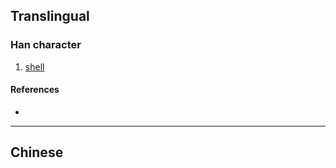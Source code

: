 {{also|厴}}
{{character info}}
==Translingual==

===Han character===
{{Han char|rn=27|rad=厂|as=09|sn=11|four=|canj=MIKL|ids=⿸厂⿱犬甲}}

# [[shell]]

====References====
* {{Han ref|kx=0162.191|hdz=10075.100|uh=53A3|ud=21411}}

----

==Chinese==
{{zh-see|厴}}